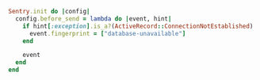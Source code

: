 ```ruby
Sentry.init do |config|
  config.before_send = lambda do |event, hint|
    if hint[:exception].is_a?(ActiveRecord::ConnectionNotEstablished)
      event.fingerprint = ["database-unavailable"]
    end

    event
  end
end
```
